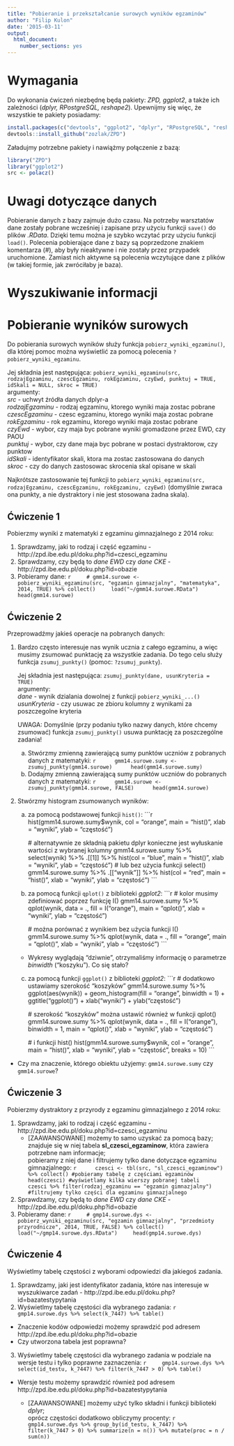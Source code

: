 ---
title: "Pobieranie i przekształcanie surowych wyników egzaminów"
author: "Filip Kulon"
date: '2015-03-11'
output:
  html_document:
    number_sections: yes
---

# Wymagania

Do wykonania ćwiczeń niezbędnę będą pakiety: *ZPD, ggplot2*, a także ich zależności (*dplyr, RPostgreSQL, reshape2*). Upewnijmy się więc, że wszystkie te pakiety posiadamy:
```{r, cache = TRUE, eval = F}
install.packages(c("devtools", "ggplot2", "dplyr", "RPostgreSQL", "reshape2", "plyr"))
devtools::install_github("zozlak/ZPD")
```

Załadujmy potrzebne pakiety i nawiążmy połączenie z bazą:
```{r, cache = FALSE, eval = TRUE, message = FALSE, warning = FALSE}
library("ZPD")
library("ggplot2")
src <- polacz()
```

# Uwagi dotyczące danych
Pobieranie danych z bazy zajmuje dużo czasu. Na potrzeby warsztatów dane zostały pobrane wcześniej i zapisane przy użyciu funkcji `save()` do plików *.RData*. Dzięki temu można je szybko wczytać przy użyciu funkcji `load()`.
Polecenia pobierające dane z bazy są poprzedzone znakiem komentarza (#), aby były nieaktywne i nie zostały przez przypadek uruchomione. Zamiast nich aktywne są polecenia wczytujące dane z plików (w takiej formie, jak zwróciłaby je baza).

# Wyszukiwanie informacji

# Pobieranie wyników surowych

Do pobierania surowych wyników służy funkcja `pobierz_wyniki_egzaminu()`, dla której pomoc można wyświetlić za pomocą polecenia `?pobierz_wyniki_egzaminu`.

Jej składnia jest następująca:
`pobierz_wyniki_egzaminu(src, rodzajEgzaminu, czescEgzaminu, rokEgzaminu, czyEwd, punktuj = TRUE, idSkali = NULL, skroc = TRUE)`  
argumenty:  
*src* - uchwyt źródła danych dplyr-a  
*rodzajEgzaminu* - rodzaj egzaminu, ktorego wyniki maja zostac pobrane  
*czescEgzaminu* - czesc egzaminu, ktorego wyniki maja zostac pobrane  
*rokEgzaminu* - rok egzaminu, ktorego wyniki maja zostac pobrane  
*czyEwd* - wybor, czy maja byc pobrane wyniki gromadzone przez EWD, czy PAOU  
*punktuj* - wybor, czy dane maja byc pobrane w postaci dystraktorow, czy punktow  
*idSkali* - identyfikator skali, ktora ma zostac zastosowana do danych  
*skroc* - czy do danych zastosowac skrocenia skal opisane w skali  

Najkrótsze zastosowanie tej funkcji to `pobierz_wyniki_egzaminu(src, rodzajEgzaminu, czescEgzaminu, rokEgzaminu, czyEwd)` (domyślnie zwraca ona punkty, a nie dystraktory i nie jest stosowana żadna skala).

## Ćwiczenie 1
Pobierzmy wyniki z matematyki z egzaminu gimnazjalnego z 2014 roku:

1. Sprawdzamy, jaki to rodzaj i część egzaminu - http://zpd.ibe.edu.pl/doku.php?id=czesci_egzaminu
2. Sprawdzamy, czy będą to *dane EWD* czy *dane CKE* - http://zpd.ibe.edu.pl/doku.php?id=obazie
3. Pobieramy dane:
    ```{r, cache = TRUE, eval = TRUE}
    # gmm14.surowe <- pobierz_wyniki_egzaminu(src, "egzamin gimnazjalny", "matematyka", 2014, TRUE) %>% collect()
    load("~/gmm14.surowe.RData")
    head(gmm14.surowe)
    ```

## Ćwiczenie 2
Przeprowadźmy jakieś operacje na pobranych danych:

1. Bardzo często interesuje nas wynik ucznia z całego egzaminu, a więc musimy zsumować punktację za wszystkie zadania. Do tego celu służy funkcja `zsumuj_punkty()` (pomoc: `?zsumuj_punkty`).

    Jej składnia jest następująca:
    `zsumuj_punkty(dane, usunKryteria = TRUE)`  
    argumenty:  
    *dane* - wynik dzialania dowolnej z funkcji `pobierz_wyniki_...()`  
    *usunKryteria* - czy usuwac ze zbioru kolumny z wynikami za poszczegolne kryteria

    UWAGA: Domyślnie (przy podaniu tylko nazwy danych, które chcemy zsumować) funkcja `zsumuj_punkty()` usuwa punktację za poszczególne zadania!

    a) Stwórzmy zmienną zawierającą sumy punktów uczniów z pobranych danych z matematyki:
        ```{r, cache = TRUE, eval = TRUE}
        gmm14.surowe.sumy <- zsumuj_punkty(gmm14.surowe)
        head(gmm14.surowe.sumy)
        ```
    b) Dodajmy zmienną zawierającą sumy punktów uczniów do pobranych danych z matematyki:
        ```{r, cache = TRUE, eval = TRUE}
        gmm14.surowe <- zsumuj_punkty(gmm14.surowe, FALSE)
        head(gmm14.surowe)
        ```

2. Stwórzmy histogram zsumowanych wyników:
    a) za pomocą podstawowej funkcji `hist()`:
        ```{r, cache = TRUE, eval = TRUE}
        hist(gmm14.surowe.sumy$wynik, col = "orange", main = "hist()", xlab = "wyniki", ylab = "częstość")
        
        # alternatywnie ze składnią pakietu dplyr konieczne jest wyłuskanie wartości z wybranej kolumny
        gmm14.surowe.sumy %>% select(wynik) %>% .[[1]] %>% hist(col = "blue", main = "hist()", xlab = "wyniki", ylab = "częstość")
        # lub bez użycia funkcji select()
        gmm14.surowe.sumy %>% .[["wynik"]] %>% hist(col = "red", main = "hist()", xlab = "wyniki", ylab = "częstość")
        ```
    b) za pomocą funkcji `qplot()` z biblioteki *ggplot2*:
        ```{r, cache = TRUE, eval = TRUE}
        # kolor musimy zdefiniować poprzez funkcję I()
        gmm14.surowe.sumy %>% qplot(wynik, data = ., fill = I("orange"), main = "qplot()", xlab = "wyniki", ylab = "częstość")
        
        # można porównać z wynikiem bez użycia funkcji I()
        gmm14.surowe.sumy %>% qplot(wynik, data = ., fill = "orange", main = "qplot()", xlab = "wyniki", ylab = "częstość")
        ```
    * Wykresy wyglądają "dziwnie", otrzymaliśmy informację o parametrze *binwidth* ("koszyku"). Co się stało?
    c) za pomocą funkcji `ggplot()` z biblioteki *ggplot2*:
        ```{r, cache = TRUE, eval = TRUE}
        # dodatkowo ustawiamy szerokość "koszyków"
        gmm14.surowe.sumy %>% ggplot(aes(wynik)) + geom_histogram(fill = "orange", binwidth = 1) + ggtitle("ggplot()") + xlab("wyniki") + ylab("częstość")
        
        # szerokość "koszyków" można ustawić również w funkcji qplot()
        gmm14.surowe.sumy %>% qplot(wynik, data = ., fill = I("orange"), binwidth = 1, main = "qplot()", xlab = "wyniki", ylab = "częstość")
        
        # i funkcji hist()
        hist(gmm14.surowe.sumy$wynik, col = "orange", main = "hist()", xlab = "wyniki", ylab = "częstość", breaks = 10)
        ```
  * Czy ma znaczenie, którego obiektu użyjemy: `gmm14.surowe.sumy` czy `gmm14.surowe`?

## Ćwiczenie 3
Pobierzmy dystraktory z przyrody z egzaminu gimnazjalnego z 2014 roku:

1. Sprawdzamy, jaki to rodzaj i część egzaminu - http://zpd.ibe.edu.pl/doku.php?id=czesci_egzaminu  
    * [ZAAWANSOWANE] możemy to samo uzyskać za pomocą bazy;  
    znajduje się w niej tabela **sl_czesci_egzaminow**, która zawiera potrzebne nam informacje;  
    pobieramy z niej dane i filtrujemy tylko dane dotyczące egzaminu gimnazjalnego:
        ```{r, cache = TRUE, eval = TRUE}
        czesci <- tbl(src, "sl_czesci_egzaminow") %>% collect() #pobieramy tabelę z częściami egzaminów
        head(czesci) #wyświetlamy kilka wierszy pobranej tabeli
        czesci %>% filter(rodzaj_egzaminu == "egzamin gimnazjalny") #filtrujemy tylko części dla egzaminu gimnazjalnego
        ```
2. Sprawdzamy, czy będą to *dane EWD* czy *dane CKE* - http://zpd.ibe.edu.pl/doku.php?id=obazie
3. Pobieramy dane:
    ```{r, cache = TRUE, eval = TRUE}
    # gmp14.surowe.dys <- pobierz_wyniki_egzaminu(src, "egzamin gimnazjalny", "przedmioty przyrodnicze", 2014, TRUE, FALSE) %>% collect()
    load("~/gmp14.surowe.dys.RData")
    head(gmp14.surowe.dys)
    ```

## Ćwiczenie 4
Wyświetlmy tabelę częstości z wyborami odpowiedzi dla jakiegoś zadania.

1. Sprawdzamy, jaki jest identyfikator zadania, które nas interesuje w wyszukiwarce zadań - http://zpd.ibe.edu.pl/doku.php?id=bazatestypytania
2. Wyświetlmy tabelę częstości dla wybranego zadania:
    ```{r, cache = TRUE, eval = TRUE}
    gmp14.surowe.dys %>% select(k_7447) %>% table()
    ```
  * Znaczenie kodów odpowiedzi możemy sprawdzić pod adresem http://zpd.ibe.edu.pl/doku.php?id=obazie
  * Czy utworzona tabela jest poprawna?
3. Wyświetlmy tabelę częstości dla wybranego zadania w podziale na wersje testu i tylko poprawne zaznaczenia:
    ```{r, cache = TRUE, eval = TRUE}
    gmp14.surowe.dys %>% select(id_testu, k_7447) %>% filter(k_7447 > 0) %>% table()
    ```
  * Wersje testu możemy sprawdzić również pod adresem http://zpd.ibe.edu.pl/doku.php?id=bazatestypytania

    * [ZAAWANSOWANE] możemy użyć tylko składni i funkcji biblioteki *dplyr*;  
    oprócz częstości dodatkowo obliczymy procenty:
        ```{r, cache = TRUE, eval = TRUE}
        gmp14.surowe.dys %>% group_by(id_testu, k_7447) %>% filter(k_7447 > 0) %>% summarize(n = n()) %>% mutate(proc = n / sum(n))
        ```